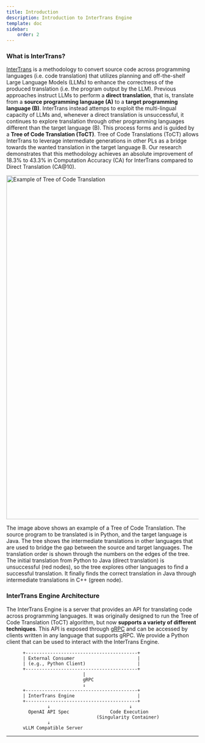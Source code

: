 ---
title: Introduction
description: Introduction to InterTrans Engine
template: doc
sidebar:
    order: 2
---

### What is InterTrans?
[InterTrans](https://arxiv.org/abs/2411.01063) is a methodology to convert source code across programming languages (i.e. code translation) that utilizes planning and off-the-shelf Large Language Models (LLMs) to enhance the correctness of the produced translation (i.e. the program output by the LLM). 
Previous approaches instruct LLMs to perform a **direct translation**, that is, translate from a **source programming language (A)** to a **target programming language (B)**. 
InterTrans instead attemps to exploit the multi-lingual capacity of LLMs and, whenever a direct translation is unsuccessful, it continues to explore translation through other programming languages different than the target language (B). This process forms and is guided by a **Tree of Code Translation (ToCT)**. 
Tree of Code Translations (ToCT) allows InterTrans to leverage intermediate generations in other PLs as a bridge towards the wanted translation in the target language B. 
Our research demonstrates that this methodology achieves an absolute improvement of 18.3% to 43.3% in Computation Accuracy (CA) for InterTrans compared to Direct Translation (CA@10).

<Image src="/InterTrans/assets/tree_of_code_translation.png" width="1600" height="900" alt="Example of Tree of Code Translation" />

The image above shows an example of a Tree of Code Translation. The source program to be translated is in Python, and the target language is Java. The tree shows the intermediate translations in other languages that are used to bridge the gap between the source and target languages. The translation order is shown through the numbers on the edges of the tree. The initial translation from Python to Java (direct translation) is unsuccessful (red nodes), so the tree explores other languages to find a successful translation. It finally finds the correct translation in Java through intermediate translations in C++ (green node).

### InterTrans Engine Architecture
The InterTrans Engine is a server that provides an API for translating code across programming languages. It was originally designed to run the Tree of Code Translation (ToCT) algorithm, but now **supports a variety of different techniques**. This API is exposed through [gRPC](https://grpc.io/) and can be accessed by clients written in any language that supports gRPC. We provide a Python client that can be used to interact with the InterTrans Engine.
```
      +-----------------------------------------+
      | External Consumer                       |
      | (e.g., Python Client)                   |
      +-----------------------------------------+
                            |
                            gRPC
                            ↓
      +-----------------------------------------+
      | InterTrans Engine                       |
      +-----------------------------------------+                               
               ↓                             ↓                       
        OpenAI API Spec               Code Execution                   
                                 (Singularity Container)           
               ↓                                          
      vLLM Compatible Server
```

---



